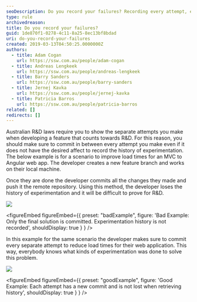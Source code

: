 ```yaml
---
seoDescription: Do you record your failures? Recording every attempt, even if it doesn't yield the desired results, helps prove R&D efforts and provides valuable experimentation history.
type: rule
archivedreason:
title: Do you record your failures?
guid: 1de870f1-0278-4c11-8a25-8ec13bf8bdad
uri: do-you-record-your-failures
created: 2019-03-13T04:50:25.0000000Z
authors:
  - title: Adam Cogan
    url: https://ssw.com.au/people/adam-cogan
  - title: Andreas Lengkeek
    url: https://ssw.com.au/people/andreas-lengkeek
  - title: Barry Sanders
    url: https://ssw.com.au/people/barry-sanders
  - title: Jernej Kavka
    url: https://ssw.com.au/people/jernej-kavka
  - title: Patricia Barros
    url: https://ssw.com.au/people/patricia-barros
related: []
redirects: []
---
```


Australian R&D laws require you to show the separate attempts you make when developing a feature that counts towards R&D. For this reason, you should make sure to commit in between every attempt you make even if it does not have the desired affect to record the history of experimentation.
The below example is for a scenario to improve load times for an MVC to Angular web app. The developer creates a new feature branch and works on their local machine.

Once they are done the developer commits all the changes they made and push it the remote repository. Using this method, the developer loses the history of experimentation and it will be difficult to prove for R&D.

![](single-commit-not-showing-experimentation-2.png)

<figureEmbed figureEmbed={{
  preset: "badExample",
  figure: 'Bad Example: Only the final solution is committed. Experimentation history is not recorded',
  shouldDisplay: true
} } />


In this example for the same scenario the developer makes sure to commit every separate attempt to reduce load times for their web application. This way, everybody knows what kinds of experimentation was done to solve this problem.

![](commit-failed-experiments.png)

<figureEmbed figureEmbed={{
  preset: "goodExample",
  figure: 'Good Example: Each attempt has a new commit and is not lost when retrieving history',
  shouldDisplay: true
} } />
